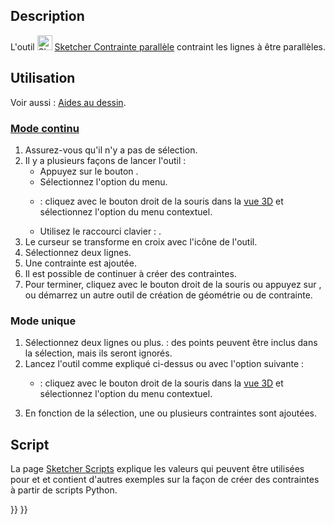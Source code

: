 <languages/>

{{Docnav/fr
|[[Sketcher_ConstrainVertical/fr|Contrainte verticale]]
|[[Sketcher_ConstrainPerpendicular/fr|Contrainte perpendiculaire]]
|[[Sketcher_Workbench/fr|Atelier Sketcher]]
|IconL=Sketcher_ConstrainVertical.svg
|IconR=Sketcher_ConstrainPerpendicular.svg
|IconC=Workbench_Sketcher.svg
}}

{{GuiCommand/fr
|Name=Sketcher ConstrainParallel
|Name/fr=Sketcher Contrainte parallèle
|MenuLocation=Esquisse → Contraintes d'esquisse → Contrainte parallèle
|Workbenches=[[Sketcher_Workbench/fr|Sketcher]]
|Shortcut={{KEY|P}}
|SeeAlso=
}}

==Description== 

L'outil [[Image:Sketcher_ConstrainParallel.svg|24px]] [[Sketcher_ConstrainParallel/fr|Sketcher Contrainte parallèle]] contraint les lignes à être parallèles.

<span id="Usage"></span>
==Utilisation==

Voir aussi : [[Sketcher_Workbench/fr#Aides_au_dessin|Aides au dessin]].

<span id="Continue_mode"></span>
===[[Sketcher_Workbench/fr#Modes_continus|Mode continu]]===

# Assurez-vous qu'il n'y a pas de sélection.
# Il y a plusieurs façons de lancer l'outil :
#* Appuyez sur le bouton {{Button|[[Image:Sketcher_ConstrainParallel.svg|16px]] [[Sketcher_ConstrainParallel/fr|Contrainte parallèle]]}}.
#* Sélectionnez l'option {{MenuCommand|Esquisse → Contraintes d'esquisse → [[Image:Sketcher_ConstrainParallel.svg|16px]] Contrainte parallèle}} du menu.
#* {{Version/fr|1.0}} : cliquez avec le bouton droit de la souris dans la [[3D_view/fr|vue 3D]] et sélectionnez l'option {{MenuCommand|Contrainte → [[Image:Sketcher_ConstrainParallel.svg|16px]] Contrainte parallèle}} du menu contextuel.
#* Utilisez le raccourci clavier : {{KEY|P}}.
# Le curseur se transforme en croix avec l'icône de l'outil.
# Sélectionnez deux lignes.
# Une contrainte est ajoutée.
# Il est possible de continuer à créer des contraintes.
# Pour terminer, cliquez avec le bouton droit de la souris ou appuyez sur {{KEY|Échap}}, ou démarrez un autre outil de création de géométrie ou de contrainte.

<span id="Run-once_mode"></span>
===Mode unique===

<div class="mw-translate-fuzzy">
# Sélectionnez deux lignes ou plus. {{Version/fr|1.0}} : des points peuvent être inclus dans la sélection, mais ils seront ignorés.
# Lancez l'outil comme expliqué ci-dessus ou avec l'option suivante :
#* {{Version/fr|1.0}} : cliquez avec le bouton droit de la souris dans la [[3D_view/fr|vue 3D]] et sélectionnez l'option {{MenuCommand|[[Image:Sketcher_ConstrainParallel.svg|16px]] Contrainte parallèle}} du menu contextuel.
# En fonction de la sélection, une ou plusieurs contraintes sont ajoutées.
</div>

<span id="Scripting"></span>
==Script==

{{Code|code=Sketch.addConstraint(Sketcher.Constraint('Parallel', Line1, Line2))}}

La page [[Sketcher_scripting/fr|Sketcher Scripts]] explique les valeurs qui peuvent être utilisées pour {{incode|Line1}} et {{incode|Line2}} et contient d'autres exemples sur la façon de créer des contraintes à partir de scripts Python.


{{Docnav/fr
|[[Sketcher_ConstrainVertical/fr|Contrainte verticale]]
|[[Sketcher_ConstrainPerpendicular/fr|Contrainte perpendiculaire]]
|[[Sketcher_Workbench/fr|Atelier Sketcher]]
|IconL=Sketcher_ConstrainVertical.svg
|IconR=Sketcher_ConstrainPerpendicular.svg
|IconC=Workbench_Sketcher.svg
}}

{{Sketcher_Tools_navi{{#translation:}}}}
{{Userdocnavi{{#translation:}}}}